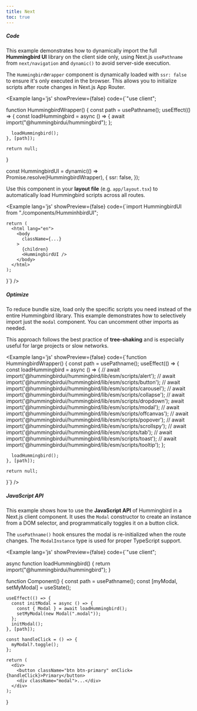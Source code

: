 ```yaml
---
title: Next
toc: true
---
```


##### Code

This example demonstrates how to dynamically import the full **Hummingbird UI** library on the client side only, using Next.js `usePathname` from `next/navigation` and `dynamic()` to avoid server-side execution.

The `HummingbirdWrapper` component is dynamically loaded with `ssr: false` to ensure it's only executed in the browser. This allows you to initialize scripts after route changes in Next.js App Router.

<Example lang='js' showPreview={false}
  code={`"use client";


  function HummingbirdWrapper() {
    const path = usePathname();
    useEffect(() => {
      const loadHummingbird = async () => {
        await import("@hummingbirdui/hummingbird");
      };

      loadHummingbird();
    }, [path]);

    return null;
  }

  const HummingbirdUI = dynamic(() => Promise.resolve(HummingbirdWrapper), {
    ssr: false,
  });


Use this component in your **layout file** (e.g. `app/layout.tsx`) to automatically load Hummingbird scripts across all routes.

<Example lang='js' showPreview={false}
  code={`import HummingbirdUI from "./components/HumminhbirdUI";

    return (
      <html lang="en">
        <body
          className={...}
        >
          {children}
          <HummingbirdUI />
        </body>
      </html>
    );
  }`} />

##### Optimize

To reduce bundle size, load only the specific scripts you need instead of the entire Hummingbird library. This example demonstrates how to selectively import just the `modal` component. You can uncomment other imports as needed.

This approach follows the best practice of **tree-shaking** and is especially useful for large projects or slow networks.

<Example lang='js' showPreview={false}
  code={`function HummingbirdWrapper() {
    const path = usePathname();
    useEffect(() => {
      const loadHummingbird = async () => {
        // await import('@hummingbirdui/hummingbird/lib/esm/scripts/alert');
        // await import('@hummingbirdui/hummingbird/lib/esm/scripts/button');
        // await import('@hummingbirdui/hummingbird/lib/esm/scripts/carousel');
        // await import('@hummingbirdui/hummingbird/lib/esm/scripts/collapse');
        // await import('@hummingbirdui/hummingbird/lib/esm/scripts/dropdown');
        await import('@hummingbirdui/hummingbird/lib/esm/scripts/modal');
        // await import('@hummingbirdui/hummingbird/lib/esm/scripts/offcanvas');
        // await import('@hummingbirdui/hummingbird/lib/esm/scripts/popover');
        // await import('@hummingbirdui/hummingbird/lib/esm/scripts/scrollspy');
        // await import('@hummingbirdui/hummingbird/lib/esm/scripts/tab');
        // await import('@hummingbirdui/hummingbird/lib/esm/scripts/toast');
        // await import('@hummingbirdui/hummingbird/lib/esm/scripts/tooltip');
      };

      loadHummingbird();
    }, [path]);

    return null;
  }`} />


##### JavaScript API

This example shows how to use the **JavaScript API** of Hummingbird in a Next.js client component. It uses the `Modal` constructor to create an instance from a DOM selector, and programmatically toggles it on a button click.

The `usePathname()` hook ensures the modal is re-initialized when the route changes. The `ModalInstance` type is used for proper TypeScript support.

<Example lang='js' showPreview={false}
  code={`"use client";


  async function loadHummingbird() {
    return import("@hummingbirdui/hummingbird");
  }

  function Component() {
    const path = usePathname();
    const [myModal, setMyModal] = useState<ModalInstance>();

    useEffect(() => {
      const initModal = async () => {
        const { Modal } = await loadHummingbird();
        setMyModal(new Modal(".modal"));
      };
      initModal();
    }, [path]);

    const handleClick = () => {
      myModal?.toggle();
    };

    return (
      <div>
        <button className="btn btn-primary" onClick={handleClick}>Primary</button>
        <div className="modal">...</div>
      </div>
    );
  }

